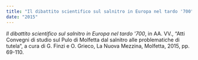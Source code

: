 ```yaml
---
title: "Il dibattito scientifico sul salnitro in Europa nel tardo '700"
date: "2015"
---
```


_Il dibattito scientifico sul salnitro in Europa nel tardo '700_, in AA. VV., “Atti Convegni di studio sul Pulo di Molfetta dal salnitro alle problematiche di tutela“, a cura di G. Finzi e O. Grieco, La Nuova Mezzina, Molfetta, 2015, pp. 69-110.
